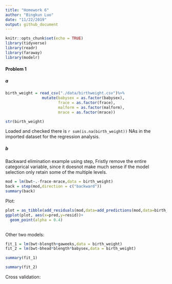 ```yaml
---
title: "Homework 6"
author: "Bingkun Luo"
date: "11/22/2019"
output: github_document
---
```


```r
knitr::opts_chunk$set(echo = TRUE)
library(tidyverse)
library(readr)
library(faraway)
library(modelr)

```

#### Problem 1
##### a

```r
birth_weight = read_csv("./data/birthweight.csv")%>%
                mutate(babysex = as.factor(babysex),
                       frace = as.factor(frace),
                       malform = as.factor(malform),
                       mrace = as.factor(mrace))

str(birth_weight)
```

Loaded and checked there is `r sum(is.na(birth_weight))` NAs in the imported dataset for the regression analysis.

##### b
Backward elimination example using step, 
Fristly remove the entire categorical variable, since it doesnot make much sense if the model selection only retain some of the  multiple levels.
```r
mod = lm(bwt~.-frace-mrace,data = birth_weight)
back = step(mod,direction = c("backward")) 
summary(back)
```

Plot:

```r

plot = as_tibble(add_residuals(mod,data=add_predictions(mod,data=birth_weight)))
ggplot(plot, aes(x=pred,y=resid))+
  geom_point(alpha = 0.4)
  

```




Other two models:

```r
fit_1 = lm(bwt~blength+gaweeks,data = birth_weight)
fit_2 = lm(bwt~bhead*blength*babysex,data = birth_weight)

summary(fit_1)

summary(fit_2)
```

Cross validation:


